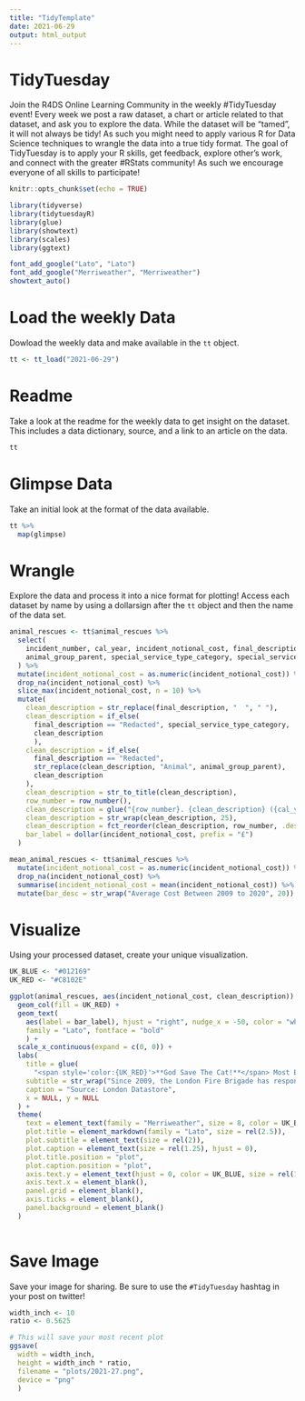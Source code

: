 ```yaml
---
title: "TidyTemplate"
date: 2021-06-29
output: html_output
---
```


# TidyTuesday

Join the R4DS Online Learning Community in the weekly #TidyTuesday event!
Every week we post a raw dataset, a chart or article related to that dataset, and ask you to explore the data.
While the dataset will be “tamed”, it will not always be tidy! As such you might need to apply various R for Data Science techniques to wrangle the data into a true tidy format.
The goal of TidyTuesday is to apply your R skills, get feedback, explore other’s work, and connect with the greater #RStats community!
As such we encourage everyone of all skills to participate!

```r

knitr::opts_chunk$set(echo = TRUE)

library(tidyverse)
library(tidytuesdayR)
library(glue)
library(showtext)
library(scales)
library(ggtext)

font_add_google("Lato", "Lato")
font_add_google("Merriweather", "Merriweather")
showtext_auto()

```

# Load the weekly Data

Dowload the weekly data and make available in the `tt` object.

```r

tt <- tt_load("2021-06-29")

```


# Readme

Take a look at the readme for the weekly data to get insight on the dataset.
This includes a data dictionary, source, and a link to an article on the data.

```r

tt

```


# Glimpse Data

Take an initial look at the format of the data available.

```r

tt %>% 
  map(glimpse)

```

# Wrangle

Explore the data and process it into a nice format for plotting! Access each dataset by name by using a dollarsign after the `tt` object and then the name of the data set.

```r

animal_rescues <- tt$animal_rescues %>%
  select(
    incident_number, cal_year, incident_notional_cost, final_description, 
    animal_group_parent, special_service_type_category, special_service_type
  ) %>% 
  mutate(incident_notional_cost = as.numeric(incident_notional_cost)) %>% 
  drop_na(incident_notional_cost) %>%
  slice_max(incident_notional_cost, n = 10) %>% 
  mutate(
    clean_description = str_replace(final_description, "  ", " "),
    clean_description = if_else(
      final_description == "Redacted", special_service_type_category,
      clean_description
      ),
    clean_description = if_else(
      final_description == "Redacted", 
      str_replace(clean_description, "Animal", animal_group_parent),
      clean_description
    ),
    clean_description = str_to_title(clean_description),
    row_number = row_number(),
    clean_description = glue("{row_number}. {clean_description} ({cal_year})"),
    clean_description = str_wrap(clean_description, 25),
    clean_description = fct_reorder(clean_description, row_number, .desc = TRUE),
    bar_label = dollar(incident_notional_cost, prefix = "£")
  )

mean_animal_rescues <- tt$animal_rescues %>%
  mutate(incident_notional_cost = as.numeric(incident_notional_cost)) %>% 
  drop_na(incident_notional_cost) %>%
  summarise(incident_notional_cost = mean(incident_notional_cost)) %>%
  mutate(bar_desc = str_wrap("Average Cost Between 2009 to 2020", 20))

```


# Visualize

Using your processed dataset, create your unique visualization.

```r
UK_BLUE <- "#012169"
UK_RED <- "#C8102E"

ggplot(animal_rescues, aes(incident_notional_cost, clean_description)) +
  geom_col(fill = UK_RED) +
  geom_text(
    aes(label = bar_label), hjust = "right", nudge_x = -50, color = "white",
    family = "Lato", fontface = "bold"
    ) +
  scale_x_continuous(expand = c(0, 0)) +
  labs(
    title = glue(
      "<span style='color:{UK_RED}'>**God Save The Cat!**</span> Most Expensive London Fire Brigade Animal Rescues"), 
    subtitle = str_wrap("Since 2009, the London Fire Brigade has responded to 7,544 calls to help animals that may be trapped or in distress. The average cost of such incidents is £356, these are the most expensive:", 90),
    caption = "Source: London Datastore",
    x = NULL, y = NULL
  ) +
  theme(
    text = element_text(family = "Merriweather", size = 8, color = UK_BLUE),
    plot.title = element_markdown(family = "Lato", size = rel(2.5)),
    plot.subtitle = element_text(size = rel(2)),
    plot.caption = element_text(size = rel(1.25), hjust = 0),
    plot.title.position = "plot",
    plot.caption.position = "plot",
    axis.text.y = element_text(hjust = 0, color = UK_BLUE, size = rel(1.25)),
    axis.text.x = element_blank(),
    panel.grid = element_blank(),
    axis.ticks = element_blank(),
    panel.background = element_blank()
  )
  
```

# Save Image

Save your image for sharing. Be sure to use the `#TidyTuesday` hashtag in your post on twitter! 

```r
width_inch <- 10
ratio <- 0.5625

# This will save your most recent plot
ggsave(
  width = width_inch,
  height = width_inch * ratio,
  filename = "plots/2021-27.png",
  device = "png"
  )

```

